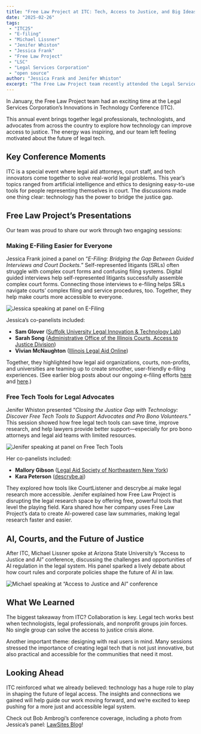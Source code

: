 ```yaml
---
title: "Free Law Project at ITC: Tech, Access to Justice, and Big Ideas"
date: "2025-02-26"
tags:
 - "ITC25"
 - "E-filing"
 - "Michael Lissner"
 - "Jenifer Whiston"
 - "Jessica Frank"
 - "Free Law Project"
 - "LSC"
 - "Legal Services Corporation"
 - "open source"
author: "Jessica Frank and Jenifer Whiston"
excerpt: "The Free Law Project team recently attended the Legal Services Corporation’s Innovations in Technology Conference, where we explored cutting-edge ways to improve access to justice through technology. By presenting on topics like e-filing solutions and free legal research tools, we showcased innovative collaborations and underscored the transformative potential of inclusive, user-centered tech in addressing the justice gap."
---
```


<p className="lead">In January, the Free Law Project team had an exciting time at the Legal Services Corporation’s Innovations in Technology Conference (ITC).</p>

This annual event brings together legal professionals, technologists, and advocates from across the country to explore how technology can improve access to justice. The energy was inspiring, and our team left feeling motivated about the future of legal tech.

## Key Conference Moments

ITC is a special event where legal aid attorneys, court staff, and tech innovators come together to solve real-world legal problems. This year’s topics ranged from artificial intelligence and ethics to designing easy-to-use tools for people representing themselves in court. The discussions made one thing clear: technology has the power to bridge the justice gap.

## Free Law Project’s Presentations

Our team was proud to share our work through two engaging sessions:

### Making E-Filing Easier for Everyone

Jessica Frank joined a panel on “<em>E-Filing: Bridging the Gap Between Guided Interviews and Court Dockets.</em>” Self-represented litigants (SRLs) often struggle with complex court forms and confusing filing systems. Digital guided interviews help self-represented litigants successfully assemble complex court forms. Connecting those interviews to e-filing helps SRLs navigate courts’ complex filing and service procedures, too. Together, they help make courts more accessible to everyone.

<img src="/images/ITC25/Jessica.jpg" alt="Jessica speaking at panel on E-Filing"/>

Jessica’s co-panelists included:
<ul>
  <li><strong>Sam Glover</strong> (<a href="https://suffolklitlab.org/">Suffolk University Legal Innovation & Technology Lab</a>)</li>
  <li><strong>Sarah Song</strong> (<a href="https://www.illinoiscourts.gov/aoic/access-to-justice/">Administrative Office of the Illinois Courts, Access to Justice Division</a>)</li>
  <li><strong>Vivian McNaughton</strong> (<a href="https://www.illinoislegalaid.org/">Illinois Legal Aid Online</a>)</li>
</ul>

Together, they highlighted how legal aid organizations, courts, non-profits, and universities are teaming up to create smoother, user-friendly e-filing experiences. (See earlier blog posts about our ongoing e-filing efforts <a href="https://free.law/2024/04/29/court-systems-research/">here</a> and <a href="https://free.law/2024/12/23/bridging-the-justice-gap-ecourts/">here</a>.)

### Free Tech Tools for Legal Advocates

Jenifer Whiston presented “<em>Closing the Justice Gap with Technology: Discover Free Tech Tools to Support Advocates and Pro Bono Volunteers.</em>” This session showed how free legal tech tools can save time, improve research, and help lawyers provide better support—especially for pro bono attorneys and legal aid teams with limited resources.

<img src="/images/ITC25/Jenifer.jpg" alt="Jenifer speaking at panel on Free Tech Tools"/>

Her co-panelists included:
<ul>
  <li><strong>Mallory Gibson</strong> (<a href="https://www.lasnny.org/">Legal Aid Society of Northeastern New York</a>)</li>
  <li><strong>Kara Peterson</strong> (<a href="http://descrybe.ai">descrybe.ai</a>)</li>
</ul>

They explored how tools like CourtListener and descrybe.ai make legal research more accessible. Jenifer explained how Free Law Project is disrupting the legal research space by offering free, powerful tools that level the playing field. Kara shared how her company uses Free Law Project’s data to create AI-powered case law summaries, making legal research faster and easier.

## AI, Courts, and the Future of Justice

After ITC, Michael Lissner spoke at Arizona State University’s “Access to Justice and AI” conference, discussing the challenges and opportunities of AI regulation in the legal system. His panel sparked a lively debate about how court rules and corporate policies shape the future of AI in law.

<img src="/images/ITC25/Mike.jpg" alt="Michael speaking at “Access to Justice and AI” conference"/>

## What We Learned

The biggest takeaway from ITC? Collaboration is key. Legal tech works best when technologists, legal professionals, and nonprofit groups join forces. No single group can solve the access to justice crisis alone.

Another important theme: designing with real users in mind. Many sessions stressed the importance of creating legal tech that is not just innovative, but also practical and accessible for the communities that need it most.

## Looking Ahead

ITC reinforced what we already believed: technology has a huge role to play in shaping the future of legal access. The insights and connections we gained will help guide our work moving forward, and we’re excited to keep pushing for a more just and accessible legal system.

Check out Bob Ambrogi’s conference coverage, including a photo from Jessica’s panel: <a href="https://www.lawnext.com/2025/01/at-the-lscs-innovations-in-tech-conference-the-justice-gap-persists-in-legal-tech-but-scrappy-innovators-drive-change-nonetheless.html">LawSites Blog</a>!
